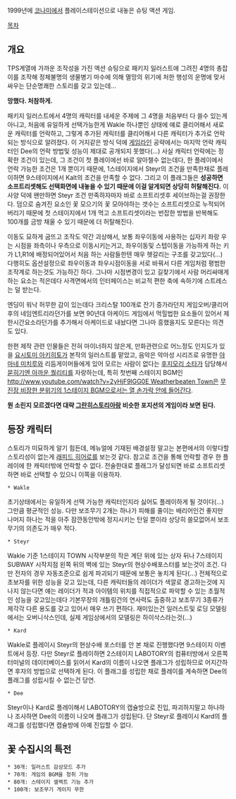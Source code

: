 1999년에 [[코나미]]에서 플레이스테이션으로 내놓은 슈팅 액션 게임.

[[목차]]

== 개요 ==
TPS계열에 가까운 조작성을 가진 액션 슈팅으로 패키지 일러스트에 그려진 4명의 총잡이를 조작해 정체불명의 생물병기 마수에 의해 멸망의 위기에 처한 행성의 운명에 맞서 싸우는 단순명쾌한 스토리를 갖고 있는데…

'''망했다. 처참하게.'''

패키지 일러스트에서 4명의 캐릭터를 내세운 주제에 그 4명을 처음부터 다 쓸수 있는게 아니고, 처음에 유일하게 선택가능한게 Wakle 하나뿐인 상태에 얘로 클리어해서 새로운 캐릭터를 언락하고, 그렇게 추가된 캐릭터를 클리어해서 다른 캐릭터가 추가로 언락되는 방식으로 알려졌다. 이 거지같은 방식 덕에 [[게임라인]] 공략에서는 마지막 언락 캐릭터인 Dee의 언락 방법및 성능이 제대로 공개되지 못했다(…)
사실 캐릭터 언락에는 정확한 조건이 있는데, 그 조건이 첫 플레이에선 바로 알아챌수 없는데다, 한 플레이에서 언락 가능한 조건은 1개 뿐이기 때문에, 1스테이지에서 Steyr의 조건을 만족한채로 플레이하면 9스테이지에서 Kalt의 조건을 만족할 수 없다. 그리고 이 플래그들은 '''성공하면 소프트리셋해도 선택화면에 내놓을 수 있기 때문에 이걸 알게되면 상당히 허탈해진다.''' 이 사양 덕에 왠만하면 Steyr 조건 만족하자마자 바로 소프트리셋후 세이브하는걸 권장한다. 덤으로 숨겨진 요소인 꽃 모으기의 꽃 모아야하는 갯수는 소프트리셋으로 누적되어버리기 때문에 첫 스테이지에서 1개 먹고 소프트리셋이라는 번잡한 방법을 반복해도 100개를 금방 채울 수 있기 때문에 더 허탈해진다.

이동도 묘하게 굼뜨고 조작도 약간 괴상해서, 보통 좌우이동에 사용하는 십자키 좌랑 우는 시점을 좌측이나 우측으로 이동시키는거고, 좌우이동및 스텝이동을 가능하게 하는 키가 L1,R1에 배정되어있어서 처음 하는 사람들한텐 매우 헷갈리는 구조를 갖고있다(…) 다행히도 옵션설정으로 좌우이동과 좌우시점이동을 서로 바꿔서 다른 게임처럼 평범한 조작계로 하는것도 가능하긴 하다. 그나마 시점변경이 있고 길찾기에서 사람 머리싸매게 하는 요소는 적은데다 사격면에서의 인터페이스는 비교적 편한 축에 속하기에 스트레스는 덜 받는다.

엔딩이 워낙 허무한 감이 있는데다 크리스탈 100개로 잔기 증가라던지 게임오버/클리어후의 네임엔트리라던가를 보면 90년대 아케이드 게임에서 먹힐법한 요소들이 있어서 제한시간요소라던가를 추가해서 아케이드로 내놨다면 그나마 흥했을지도 모른다는 의견도 있다.

한편 제작 관련 인물들은 전혀 마이너하지 않은게, 만화관련으로 어느정도 인지도가 있을 [[요시토미 아키히토]]가 본작의 일러스트를 맡았고, 음악은 악마성 시리즈로 유명한 [[야마네 미치루]]와 리듬게이머들에게 있어 모르는 사람이 없다는 [[후지모리 소타]]가 담당해서 [[OST는 좋았다|묻히기엔 아까운 퀄리티]]를 자랑하는데, 특히 첫번째 스테이지 BGM인 [[http://www.youtube.com/watch?v=2yHjF9lGG0E Weatherbeaten Town]]은 [[전장의 이리 2|무진장 비장한 분위기의 1스테이지 BGM으로서는 열 손가락 안에 들어간다]].

'''뭔 소린지 모르겠다면 대략 [[그란히스토리아]]랑 비슷한 포지션의 게임이라 보면 된다.'''


== 등장 캐릭터 ==
스토리가 미묘하게 알기 힘든데, 메뉴얼에 기재된 배경설정 말고는 본편에서의 이렇다할 스토리성이 없는게 [[래피드 히어로]]를 보는것 같다.
참고로 조건을 통해 언락할 경우 한 플레이에 한 캐릭터밖에 언락할 수 없다. 전술한대로 플래그가 달성되면 바로 소프트리셋하면 바로 선택할 수 있으니 이쪽을 이용하자.

 * Wakle
초기상태에서는 유일하게 선택 가능한 캐릭터인지라 싫어도 플레이하게 될 것이다(…) 그만큼 평균적인 성능. 다만 보조무기 2개는 하나가 피해를 줄이는 배리어인건 좋지만 나머지 하나는 적을 아주 잠깐동안밖에 정지시키는 탄일 뿐이라 상당히 쓸모없어서 보조무기의 의존도가 매우 적다.
 * Steyr
Wakle 기준 1스테이지 TOWN 시작부분의 작은 계단 위에 있는 상자 뒤나 7스테이지 SUBWAY 시작지점 왼쪽 뒤의 벽에 있는 Steyr의 현상수배포스터를 보는것이 조건. 다만 전자의 경우 자동조준으로 쉽게 파괴되기 때문에 보통은 놓치게 된다(…) 전체적으로 초보자를 위한 성능을 갖고 있는데, 다른 캐릭터들의 레이더가 색깔로 경고하는것에 지나지 않는다면 얘는 레이더가 적과 아이템의 위치를 직접적으로 파악할 수 있는 초월적인 성능을 갖고있는데다 기본무장의 개틀링건의 연사력도 출중하고 보조무기 3종류가 제각각 다른 용도를 갖고 있어서 매우 쓰기 편하다.
재미있는건 일러스트및 로딩 모델링에서는 오버니삭스인데, 실제 게임상에서의 모델링은 하이삭스라는것(…)
 * Kard
Wakle로 플레이시 Steyr의 현상수배 포스터를 안 본 채로 진행했다면 9스테이지 이벤트에서 등장. 다만 Steyr로 플레이하면 2스테이지 LABOTORY의 컴퓨터방에서 오른쪽 터미널의 데이터베이스를 읽어서 Kard의 이름이 나오면 플래그가 성립하므로 어지간하면 후자의 방법으로 선택하게 된다. 이 플래그를 성립한 채로 플레이를 계속하면 Dee의 플래그를 성립시킬 수 없는건 당연.
 * Dee
Steyr이나 Kard로 플레이해서 LABOTORY의 캡슐방으로 진입, 파괴하지말고 하나하나 조사하면 Dee의 이름이 나오며 플래그가 성립된다. 단 Steyr로 플레이시 Kard의 플래그를 성립했다면 캡슐방에 아예 진입할 수 없다.

== 꽃 수집시의 특전 ==
 * 30개: 일러스트 감상모드 추가
 * 70개: 게임의 BGM을 청취 가능
 * 80개: 스테이지 셀렉트 기능 추가
 * 100개: 보조무기 게이지 무한
